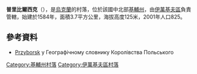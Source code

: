 {{coord|51|0|53|N|30|1|52|E|scale:30000|display=title}}

'''普里比爾西克'''（{{lang-uk|Прибірськ}}），是[[烏克蘭|烏克蘭]]的村落，位於該國中北部[[基輔州|基輔州]]，由[[伊萬基夫區|伊萬基夫區]]負責管轄，始建於1584年，面積3.7平方公里，海拔高度125米，2001年人口825。

==參考資料==
* [http://dir.icm.edu.pl/pl/Slownik_geograficzny/Tom_IX/195 Przyborsk] {{Wayback|url=http://dir.icm.edu.pl/pl/Slownik_geograficzny/Tom_IX/195 |date=20151005152028 }} у Географічному словнику Королівства Польського

{{DEFAULTSORT:Прибірськ}}
[[Category:基輔州村落|Category:基輔州村落]]
[[Category:伊萬基夫區村落|Category:伊萬基夫區村落]]


{{Kiev-geo-stub}}
